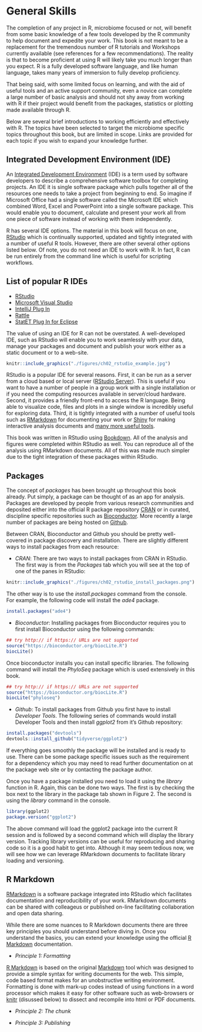# General Skills

The completion of any project in R, microbiome focused or not, will benefit from some basic knowledge of a few tools developed by the R community to help document and expedite your work. This book is not meant to be a replacement for the tremendous number of R tutorials and Workshops currently available (see references for a few recommendations). The reality is that to become proficient at using R will likely take you much longer than you expect. R is a fully developed software language, and like human language, takes many years of immersion to fully develop proficiency.

That being said, with some limited focus on learning, and with the aid of useful tools and an active support community, even a novice can complete a large number of basic analysis and should not shy away from working with R if their project would benefit from the packages, statistics or plotting made available through R.

Below are several brief introductions to working efficiently and effectively with R. The topics have been selected to target the microbiome specific topics throughout this book, but are limited in scope. Links are provided for each topic if you wish to expand your knowledge further.

## Integrated Development Environment (IDE)

An [Integrated Development Environment](https://en.wikipedia.org/wiki/Integrated_development_environment) (IDE) is a term used by software developers to describe a comprehensive software toolbox for completing projects. An IDE it is single software package which pulls together all of the resources one needs to take a project from beginning to end. So imagine if Microsoft Office had a single software called the Microsoft IDE which combined Word, Excel and PowerPoint into a single software package. This would enable you to document, calculate and present your work all from one piece of software instead of working with them independently.

R has several IDE options. The material in this book will focus on one, [RStudio](https://www.rstudio.com) which is continually supported, updated and tightly integrated with a number of useful R tools. However, there are other several other options listed below. Of note, you do not need an IDE to work with R. In fact, R can be run entirely from the command line which is useful for scripting workflows.

## List of popular R IDEs

* [RStudio](https://www.rstudio.com)
* [Microsoft Visual Studio](https://www.rstudio.com)
* [IntelliJ Plug In](https://plugins.jetbrains.com/plugin/6632-r-language-support)
* [Rattle](http://rattle.togaware.com)
* [StatET Plug In for Eclipse](http://www.walware.de/goto/statet)

The value of using an IDE for R can not be overstated. A well-developed IDE, such as RStudio will enable you to work seamlessly with your data, manage your packages and document and publish your work either as a static document or to a web-site.

```r
knitr::include_graphics("./figures/ch02_rstudio_example.jpg")
```

RStudio is a popular IDE for several reasons. First, it can be run as a server from a cloud based or local server ([RStudio Server](https://www.rstudio.com/products/rstudio-server/)). This is useful if you want to have a number of people in a group work with a single installation or if you need the computing resources available in server/cloud hardware. Second, it provides a friendly front-end to access the R language. Being able to visualize code, files and plots in a single window is incredibly useful for exploring data. Third, it is tightly integrated with a number of useful tools such as [RMarkdown](http://rmarkdown.rstudio.com) for documenting your work or [Shiny](https://shiny.rstudio.com) for making interactive analysis documents and [many more useful tools](https://www.rstudio.com/products/rpackages/).

This book was written in RStudio using [Bookdown](https://github.com/rstudio/bookdown). All of the analysis and figures were completed within RStudio as well. You can reproduce all of the analysis using RMarkdown documents. All of this was made much simpler due to the tight integration of these packages within RStudio.

## Packages

The concept of *packages* has been brought up throughout this book already. Put simply, a package can be thought of as an app for analysis. Packages are developed by people from various research communities and deposited either into the official R package repository [CRAN](https://cran.r-project.org) or in curated, discipline specific repositories such as [Bioconductor](http://bioconductor.org). More recently a large number of packages are being hosted on [Github](http://github.com).

Between CRAN, Bioconductor and Github you should be pretty well-covered in package discovery and installation. There are slightly different ways to install packages from each resource:

* _CRAN_: There are two ways to install packages from CRAN in RStudio. The first way is from the *Packages* tab which you will see at the top of one of the panes in RStudio:

```r
knitr::include_graphics("./figures/ch02_rstudio_install_packages.png")
```

The other way is to use the *install.packages* command from the console. For example, the following code will install the *ade4* package.

```r
install.packages("ade4")
```

* _Bioconductor_: Installing packages from Bioconductor requires you to first install Bioconductor using the following commands:

```r
## try http:// if https:// URLs are not supported
source("https://bioconductor.org/biocLite.R")
biocLite()
```

Once bioconductor installs you can install specific libraries. The following command will install the *PhyloSeq* package which is used extensively in this book.

```r
## try http:// if https:// URLs are not supported
source("https://bioconductor.org/biocLite.R")
biocLite("phyloseq")
```

* _Github_: To install packages from Github you first have to install *Developer Tools*. The following series of commands would install Developer Tools and then install *ggplot2* from it's Github repository:

```r
install.packages("devtools")
devtools::install_github("tidyverse/ggplot2")
```

If everything goes smoothly the package will be installed and is ready to use. There can be some package specific issues such as the requirement for a dependency which you may need to read further documentation on at the package web site or by contacting the package author.

Once you have a package installed you need to load it using the *library* function in R. Again, this can be done two ways. The first is by checking the box next to the library in the package tab shown in Figure 2. The second is using the *library* command in the console.

```r
library(ggplot2)
package.version("ggplot2")
```

The above command will load the ggplot2 package into the current R session and is followed by a second command which will display the library version. Tracking library versions can be useful for reproducing and sharing code so it is a good habit to get into. Although it may seem tedious now, we will see how we can leverage RMarkdown documents to facilitate library loading and versioning.

## R Markdown

[RMarkdown](http://rmarkdown.rstudio.com) is a software package integrated into RStudio which facilitates documentation and reproducibility of your work. RMarkdown documents can be shared with colleageus or published on-line facilitating collaboration and open data sharing.

While there are some nuances to R Markdown documents there are three key principles you should understand before diving in. Once you understand the basics, you can extend your knowledge using the official [R Markdown](http://rmarkdown.rstudio.com/index.html) documentation.

* _Principle 1: Formatting_

[R Markdown](http://rmarkdown.rstudio.com/index.html) is based on the original [Markdown](http://daringfireball.net/projects/markdown/) tool which was designed to provide a simple syntax for writing documents for the web. This simple, code based format makes for an unobstructive writing environment. Formatting is done with mark-up codes instead of using functions in a word processor which makes it easy for other software such as web-browsers or [knitr](https://yihui.name/knitr/) (disussed below) to dissect and recompile into html or PDF documents. 

* _Principle 2: The chunk_

* _Principle 3: Publishing_







